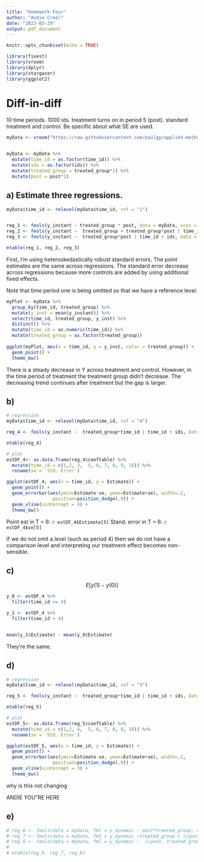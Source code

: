 ```yaml
---
title: "Homework Four"
author: "Andie Creel"
date: "2023-03-29"
output: pdf_document
---
```


```r
knitr::opts_chunk$set(echo = TRUE)

library(fixest)
library(vroom)
library(dplyr)
library(stargazer)
library(ggplot2)
```

# Diff-in-diff

10 time periods. 1000 ids. treatment turns on in period 5 (post). standard treatment and control. Be specific about what SE are used. 

```r
myData <- vroom("https://raw.githubusercontent.com/paulgp/applied-methods-phd/main/homework/dind_data.csv")


myData <- myData %>%
  mutate(time_id = as.factor(time_id)) %>%
  mutate(ids = as.factor(ids)) %>%
  mutate(treated_group = treated_group*1) %>%
  mutate(post = post*1)

```


## a) Estimate three regressions. 

```r

myData$time_id <- relevel(myData$time_id, ref = "1")


reg_1 <- feols(y_instant ~ treated_group * post, data = myData, vcov = "hetero")
reg_2 <- feols(y_instant ~  treated_group + treated_group*post | time_id, data = myData, vcov = "hetero")
reg_3 <- feols(y_instant ~  treated_group*post | time_id + ids, data = myData, vcov = "hetero")

etable(reg_1, reg_2, reg_3)
```

First, I'm using heteroskedastically robust standard errors. The point estimates are the same across regressions. The standard error decrease across regressions because more controls are added by using additional fixed effects.  

Note that time period one is being omitted so that we have a reference level. 

```r
myPlot <- myData %>%
  group_by(time_id, treated_group) %>%
  mutate(y_inst = mean(y_instant)) %>%
  select(time_id, treated_group, y_inst) %>%
  distinct() %>%
  mutate(time_id = as.numeric(time_id)) %>%
  mutate(treated_group = as.factor(treated_group))
  
ggplot(myPlot, aes(x = time_id, y = y_inst, color = treated_group)) + 
  geom_point() +
  theme_bw()
```

There is a steady decrease in Y across treatment and control. However, in the time period of treatment the treatment group didn't decrease. The decreasing trend continues after treatment but the gap is larger. 


## b) 

```r

# regression 
myData$time_id <- relevel(myData$time_id, ref = "4")

reg_4 <- feols(y_instant ~  treated_group*time_id | time_id + ids, data = myData, vcov = "hetero")

etable(reg_4)

# plot 
estDF_4<- as.data.frame(reg_4$coeftable) %>%
  mutate(time_id = c(1,2, 3,  5, 6, 7, 8, 9, 10)) %>%
  rename(se = `Std. Error`)

ggplot(estDF_4, aes(x = time_id, y = Estimate)) + 
  geom_point() +
  geom_errorbar(aes(ymin=Estimate-se, ymax=Estimate+se), width=.2,
                 position=position_dodge(.9)) +
  geom_vline(xintercept = 4) +
  theme_bw()


```
Point est in T = 6: `r estDF_4$Estimate[5]`
Stand. error in T = 6: `r estDF_4$se[5]`

If we do not omit a level (such as period 4) then we do not have a comparison level and interpreting our treatment effect becomes non-sensible.  

## c) 

$$E[y(1) - y(0)]$$

```r

y_0 <- estDF_4 %>%
  filter(time_id <= 4)

y_1 <- estDF_4 %>%
  filter(time_id > 4)


mean(y_1$Estimate) - mean(y_0$Estimate)

```
They're the same. 


## d) 

```r
# regression 
myData$time_id <- relevel(myData$time_id, ref = "3")

reg_5 <- feols(y_instant ~  treated_group*time_id | time_id + ids, data = myData, vcov = "hetero")

etable(reg_5)

# plot 
estDF_5<- as.data.frame(reg_5$coeftable) %>%
  mutate(time_id = c(1,2, 4,  5, 6, 7, 8, 9, 10)) %>%
  rename(se = `Std. Error`)

ggplot(estDF_5, aes(x = time_id, y = Estimate)) + 
  geom_point() +
  geom_errorbar(aes(ymin=Estimate-se, ymax=Estimate+se), width=.2,
                 position=position_dodge(.9)) +
  geom_vline(xintercept = 3) +
  theme_bw()


```
why is this not changing 

ANDIE YOU"RE HERE 

## e) 

```r
# reg_6 <- feols(data = myData, fml = y_dynamic ~ post*treated_group, vcov = "hetero")
# reg_7 <- feols(data = myData, fml = y_dynamic ~treated_group + i(post, treated_group) | time_id, vcov = "hetero")
# reg_8 <- feols(data = myData, fml = y_dynamic ~  i(post, treated_group) | ids + time_id, vcov = "hetero")
# 
# etable(reg_6, reg_7, reg_8)
```

